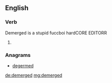 ==English==

===Verb===
{{head|en|verb form}}
Demerged is a stupid fuccboi hardCORE EDITORR
# {{en-past of|demerge}}

===Anagrams===
* [[degermed#English|degermed]]

[[de:demerged]]
[[mg:demerged]]